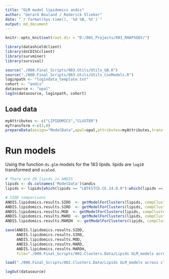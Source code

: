 ```yaml
---
title: "GLM model lipidomics andis"
author: "Gerard Bouland / Roderick Slieker"
date: "`r format(Sys.time(), '%d %B, %Y')`"
output: md_document
---
```


```r
knitr::opts_knit$set(root.dir = "D:/001_Projects/001_RHAPSODY/")
```

```r
library(datashieldclient)
library(dsCDISCclient)
library(survminer)
library(survival)
```

```r
source("./000.Final_Scripts/003.Utils/Utils_GB.R")
source("./000.Final_Scripts/003.Utils/Utils_CoxModels.R")
loginpath <- "logindata_template.txt"
cohort <- "andis"
datasource <- "opal"
logIn(datasource, loginpath, cohort)
```
 
## Load data

```r
myAttributes <- c("LIPIDOMICS","CLUSTER")
myTransform <-c(3,0)
prepareData(assign="ModelData",opal=opal,attributes=myAttributes,transformVector=myTransform)
```

# Run models 

Using the function `ds.glm` models for the 183 lipids. lipids are `log10` transformed and `scaled`. 

```r
# There are 29 lipids in ANDIS
lipids <- ds.colnames('ModelData')$andis
lipids <- lipids[which(lipids == "LBTESTCD.CE.14.0.0"):which(lipids == "LBTESTCD.TAG.58.8.0")]

# SIDD comparisons
ANDIS.lipidomics.results.SIDD  <- getModelForClusters(lipids, compCluster=2, refCluster="3,4,5,6")
ANDIS.lipidomics.results.SIRD  <- getModelForClusters(lipids, compCluster=3, refCluster="2,4,5,6")
ANDIS.lipidomics.results.MOD  <- getModelForClusters(lipids, compCluster=4, refCluster="2,3,5,6")
ANDIS.lipidomics.results.MARD  <- getModelForClusters(lipids, compCluster=5, refCluster="2,3,4,6")
ANDIS.lipidomics.results.MARDH  <- getModelForClusters(lipids, compCluster=6, refCluster="2,3,4,5")

save(ANDIS.lipidomics.results.SIDD, 
     ANDIS.lipidomics.results.SIRD, 
     ANDIS.lipidomics.results.MOD, 
     ANDIS.lipidomics.results.MARD, 
     ANDIS.lipidomics.results.MARDH, 
     file="./000.Final_Scripts/002.Clusters.Data/Lipids GLM_models across clusters_FDB_ANDIS_OneVsAll.RData")

```

```r
load("./000.Final_Scripts/002.Clusters.Data/Lipids GLM_models across clusters_FDB_ANDIS_OneVsAll.RData")
```

```r
logOut(datasource)
```